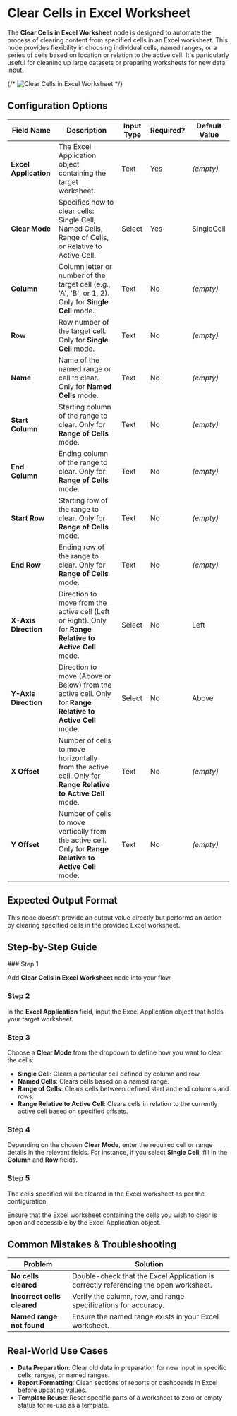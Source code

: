 
# Clear Cells in Excel Worksheet

The **Clear Cells in Excel Worksheet** node is designed to automate the process of clearing content from specified cells in an Excel worksheet. This node provides flexibility in choosing individual cells, named ranges, or a series of cells based on location or relation to the active cell. It's particularly useful for cleaning up large datasets or preparing worksheets for new data input.

{/* ![Clear Cells in Excel Worksheet](./clear-cells-in-excel-worksheet.png) */}

## Configuration Options

| Field Name            | Description                                                                                                 | Input Type | Required? | Default Value |
| --------------------- | ----------------------------------------------------------------------------------------------------------- | ---------- | --------- | ------------- |
| **Excel Application** | The Excel Application object containing the target worksheet.                                               | Text       | Yes       | _(empty)_     |
| **Clear Mode**        | Specifies how to clear cells: Single Cell, Named Cells, Range of Cells, or Relative to Active Cell.         | Select     | Yes       | SingleCell    |
| **Column**            | Column letter or number of the target cell (e.g., 'A', 'B', or 1, 2). Only for **Single Cell** mode.        | Text       | No        | _(empty)_     |
| **Row**               | Row number of the target cell. Only for **Single Cell** mode.                                               | Text       | No        | _(empty)_     |
| **Name**              | Name of the named range or cell to clear. Only for **Named Cells** mode.                                    | Text       | No        | _(empty)_     |
| **Start Column**      | Starting column of the range to clear. Only for **Range of Cells** mode.                                    | Text       | No        | _(empty)_     |
| **End Column**        | Ending column of the range to clear. Only for **Range of Cells** mode.                                      | Text       | No        | _(empty)_     |
| **Start Row**         | Starting row of the range to clear. Only for **Range of Cells** mode.                                       | Text       | No        | _(empty)_     |
| **End Row**           | Ending row of the range to clear. Only for **Range of Cells** mode.                                         | Text       | No        | _(empty)_     |
| **X-Axis Direction**  | Direction to move from the active cell (Left or Right). Only for **Range Relative to Active Cell** mode.    | Select     | No        | Left          |
| **Y-Axis Direction**  | Direction to move (Above or Below) from the active cell. Only for **Range Relative to Active Cell** mode.   | Select     | No        | Above         |
| **X Offset**          | Number of cells to move horizontally from the active cell. Only for **Range Relative to Active Cell** mode. | Text       | No        | _(empty)_     |
| **Y Offset**          | Number of cells to move vertically from the active cell. Only for **Range Relative to Active Cell** mode.   | Text       | No        | _(empty)_     |

## Expected Output Format

This node doesn't provide an output value directly but performs an action by clearing specified cells in the provided Excel worksheet.

## Step-by-Step Guide

<Steps>
### Step 1

Add **Clear Cells in Excel Worksheet** node into your flow.

### Step 2

In the **Excel Application** field, input the Excel Application object that holds your target worksheet.

### Step 3

Choose a **Clear Mode** from the dropdown to define how you want to clear the cells:

- **Single Cell**: Clears a particular cell defined by column and row.
- **Named Cells**: Clears cells based on a named range.
- **Range of Cells**: Clears cells between defined start and end columns and rows.
- **Range Relative to Active Cell**: Clears cells in relation to the currently active cell based on specified offsets.

### Step 4

Depending on the chosen **Clear Mode**, enter the required cell or range details in the relevant fields. For instance, if you select **Single Cell**, fill in the **Column** and **Row** fields.

### Step 5

The cells specified will be cleared in the Excel worksheet as per the configuration.

</Steps>

<Callout type="info" title="Note">
  Ensure that the Excel worksheet containing the cells you wish to clear is open
  and accessible by the Excel Application object.
</Callout>

## Common Mistakes & Troubleshooting

| Problem                     | Solution                                                                             |
| --------------------------- | ------------------------------------------------------------------------------------ |
| **No cells cleared**        | Double-check that the Excel Application is correctly referencing the open worksheet. |
| **Incorrect cells cleared** | Verify the column, row, and range specifications for accuracy.                       |
| **Named range not found**   | Ensure the named range exists in your Excel worksheet.                               |

## Real-World Use Cases

- **Data Preparation**: Clear old data in preparation for new input in specific cells, ranges, or named ranges.
- **Report Formatting**: Clean sections of reports or dashboards in Excel before updating values.
- **Template Reuse**: Reset specific parts of a worksheet to zero or empty status for re-use as a template.
